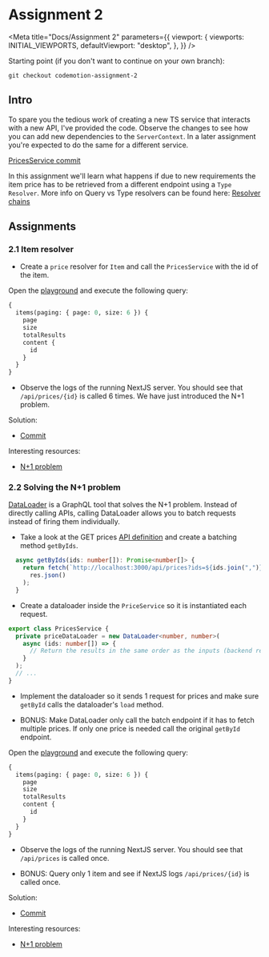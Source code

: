 
# Assignment 2

<Meta
  title="Docs/Assignment 2"
  parameters={{
    viewport: {
      viewports: INITIAL_VIEWPORTS,
      defaultViewport: "desktop",
    },
  }}
/>

Starting point (if you don't want to continue on your own branch):

```
git checkout codemotion-assignment-2
```

## Intro

To spare you the tedious work of creating a new TS service that interacts with a new API, I've provided the code. Observe
the changes to see how you can add new dependencies to the `ServerContext`. In a later assignment you're expected to do
the same for a different service.

[PricesService commit](https://github.com/Rachnerd/webshop/commit/939c9a5a2c772e6a7af2d5375668fbd67a69938e)

In this assignment we'll learn what happens if due to new requirements the item price has to be retrieved from a different
endpoint using a `Type Resolver`. More info on Query vs Type resolvers can be found here: [Resolver chains](https://www.apollographql.com/docs/apollo-server/data/resolvers/#resolver-chains)

## Assignments

### 2.1 Item resolver

- Create a `price` resolver for `Item` and call the `PricesService` with the id of the item.

Open the [playground](http://localhost:4000) and execute the following query:

```graphql
{
  items(paging: { page: 0, size: 6 }) {
    page
    size
    totalResults
    content {
      id
    }
  }
}
```

- Observe the logs of the running NextJS server. You should see that `/api/prices/{id}` is called 6 times. We have just
  introduced the N+1 problem.

Solution:

- [Commit](https://github.com/Rachnerd/webshop/commit/1519eca11ad4fc8c4e07ca0f3c53f1e10061f17e)

Interesting resources:

- [N+1 problem](https://medium.com/the-marcy-lab-school/what-is-the-n-1-problem-in-graphql-dd4921cb3c1a)

### 2.2 Solving the N+1 problem

[DataLoader](https://github.com/graphql/dataloader) is a GraphQL tool that solves the N+1 problem. Instead of directly
calling APIs, calling DataLoader allows you to batch requests instead of firing them individually.

- Take a look at the GET prices [API definition](/story/api-prices-get--page) and create a batching method `getByIds`.

```typescript
  async getByIds(ids: number[]): Promise<number[]> {
    return fetch(`http://localhost:3000/api/prices?ids=${ids.join(",")}`).then((res) =>
      res.json()
    );
  }
```

- Create a dataloader inside the `PriceService` so it is instantiated each request.

```typescript
export class PricesService {
  private priceDataLoader = new DataLoader<number, number>(
    async (ids: number[]) => {
      // Return the results in the same order as the inputs (backend returns the correct order)
    }
  );
  // ...
}
```

- Implement the dataloader so it sends 1 request for prices and make sure `getById` calls the dataloader's `load` method.

- BONUS: Make DataLoader only call the batch endpoint if it has to fetch multiple prices. If only one price is needed
  call the original `getById` endpoint.

Open the [playground](http://localhost:4000) and execute the following query:

```graphql
{
  items(paging: { page: 0, size: 6 }) {
    page
    size
    totalResults
    content {
      id
    }
  }
}
```

- Observe the logs of the running NextJS server. You should see that `/api/prices` is called once.

- BONUS: Query only 1 item and see if NextJS logs `/api/prices/{id}` is called once.

Solution:

- [Commit](https://github.com/Rachnerd/webshop/commit/bd7257b74c0885650f75b38149cccb5ac06e7106)

Interesting resources:

- [N+1 problem](https://medium.com/the-marcy-lab-school/what-is-the-n-1-problem-in-graphql-dd4921cb3c1a)
